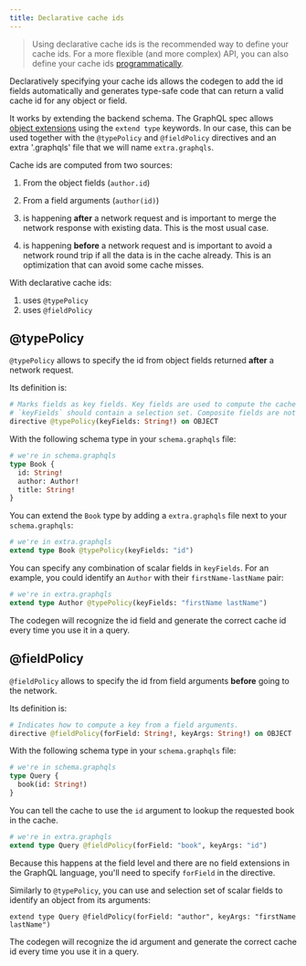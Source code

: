 ```yaml
---
title: Declarative cache ids
---
```


> Using declarative cache ids is the recommended way to define your cache ids. For a more flexible (and more complex) API, you can also define your cache ids [programmatically](programmatic-ids).

Declaratively specifying your cache ids allows the codegen to add the id fields automatically and generates type-safe code that can return a valid cache id for any object or field.

It works by extending the backend schema. The GraphQL spec allows [object extensions](https://spec.graphql.org/draft/#sec-Object-Extensions) using the `extend type` keywords. In our case, this can be used together with the `@typePolicy` and `@fieldPolicy` directives and an extra '.graphqls' file that we will name `extra.graphqls`.

Cache ids are computed from two sources:

1. From the object fields (`author.id`)
2. From a field arguments (`author(id)`)


1. is happening **after** a network request and is important to merge the network response with existing data. This is the most usual case.
2. is happening **before** a network request and is important to avoid a network round trip if all the data is in the cache already. This is an optimization that can avoid some cache misses.

With declarative cache ids:

1. uses `@typePolicy`
2. uses `@fieldPolicy`

## @typePolicy

`@typePolicy` allows to specify the id from object fields returned **after** a network request.

Its definition is:

```graphql
# Marks fields as key fields. Key fields are used to compute the cache key of an object
# `keyFields` should contain a selection set. Composite fields are not supported yet.
directive @typePolicy(keyFields: String!) on OBJECT
```

With the following schema type in your `schema.graphqls` file:

```graphql
# we're in schema.graphqls
type Book {
  id: String!
  author: Author!
  title: String!
}
```

You can extend the `Book` type by adding a `extra.graphqls` file next to your `schema.graphqls`:

```graphql
# we're in extra.graphqls
extend type Book @typePolicy(keyFields: "id")
```

You can specify any combination of scalar fields in `keyFields`. For an example, you could identify an `Author` with their `firstName-lastName` pair:

```graphql
# we're in extra.graphqls
extend type Author @typePolicy(keyFields: "firstName lastName")
```

The codegen will recognize the id field and generate the correct cache id every time you use it in a query.

## @fieldPolicy

`@fieldPolicy` allows to specify the id from field arguments **before** going to the network.

Its definition is:

```graphql
# Indicates how to compute a key from a field arguments.
directive @fieldPolicy(forField: String!, keyArgs: String!) on OBJECT
```

With the following schema type in your `schema.graphqls` file:

```graphql
# we're in schema.graphqls
type Query {
  book(id: String!)
}
```

You can tell the cache to use the `id` argument to lookup the requested book in the cache.

```graphql
# we're in extra.graphqls
extend type Query @fieldPolicy(forField: "book", keyArgs: "id")
```

Because this happens at the field level and there are no field extensions in the GraphQL language, you'll need to specify `forField` in the directive.

Similarly to `@typePolicy`, you can use and selection set of scalar fields to identify an object from its arguments:

```
extend type Query @fieldPolicy(forField: "author", keyArgs: "firstName lastName")
```

The codegen will recognize the id argument and generate the correct cache id every time you use it in a query.